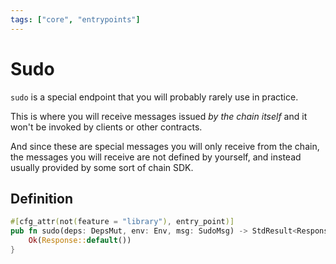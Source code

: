 ```yaml
---
tags: ["core", "entrypoints"]
---
```



# Sudo

`sudo` is a special endpoint that you will probably rarely use in practice.

This is where you will receive messages issued _by the chain itself_ and it
won't be invoked by clients or other contracts.

And since these are special messages you will only receive from the chain, the
messages you will receive are not defined by yourself, and instead usually
provided by some sort of chain SDK.

## Definition

```rust filename="contract.rs" template="core"
#[cfg_attr(not(feature = "library"), entry_point)]
pub fn sudo(deps: DepsMut, env: Env, msg: SudoMsg) -> StdResult<Response> {
    Ok(Response::default())
}
```
